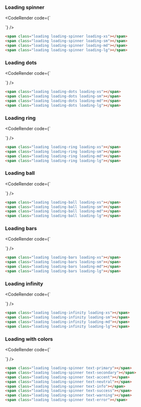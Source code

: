 
### Loading spinner

<CodeRender code={`
<span class="loading loading-spinner loading-xs"></span>
<span class="loading loading-spinner loading-sm"></span>
<span class="loading loading-spinner loading-md"></span>
<span class="loading loading-spinner loading-lg"></span>

`} />
  
```html
<span class="loading loading-spinner loading-xs"></span>
<span class="loading loading-spinner loading-sm"></span>
<span class="loading loading-spinner loading-md"></span>
<span class="loading loading-spinner loading-lg"></span>

```
### Loading dots

<CodeRender code={`
<span class="loading loading-dots loading-xs"></span>
<span class="loading loading-dots loading-sm"></span>
<span class="loading loading-dots loading-md"></span>
<span class="loading loading-dots loading-lg"></span>

`} />
  
```html
<span class="loading loading-dots loading-xs"></span>
<span class="loading loading-dots loading-sm"></span>
<span class="loading loading-dots loading-md"></span>
<span class="loading loading-dots loading-lg"></span>

```
### Loading ring

<CodeRender code={`
<span class="loading loading-ring loading-xs"></span>
<span class="loading loading-ring loading-sm"></span>
<span class="loading loading-ring loading-md"></span>
<span class="loading loading-ring loading-lg"></span>

`} />
  
```html
<span class="loading loading-ring loading-xs"></span>
<span class="loading loading-ring loading-sm"></span>
<span class="loading loading-ring loading-md"></span>
<span class="loading loading-ring loading-lg"></span>

```
### Loading ball

<CodeRender code={`
<span class="loading loading-ball loading-xs"></span>
<span class="loading loading-ball loading-sm"></span>
<span class="loading loading-ball loading-md"></span>
<span class="loading loading-ball loading-lg"></span>

`} />
  
```html
<span class="loading loading-ball loading-xs"></span>
<span class="loading loading-ball loading-sm"></span>
<span class="loading loading-ball loading-md"></span>
<span class="loading loading-ball loading-lg"></span>

```
### Loading bars

<CodeRender code={`
<span class="loading loading-bars loading-xs"></span>
<span class="loading loading-bars loading-sm"></span>
<span class="loading loading-bars loading-md"></span>
<span class="loading loading-bars loading-lg"></span>

`} />
  
```html
<span class="loading loading-bars loading-xs"></span>
<span class="loading loading-bars loading-sm"></span>
<span class="loading loading-bars loading-md"></span>
<span class="loading loading-bars loading-lg"></span>

```
### Loading infinity

<CodeRender code={`
<span class="loading loading-infinity loading-xs"></span>
<span class="loading loading-infinity loading-sm"></span>
<span class="loading loading-infinity loading-md"></span>
<span class="loading loading-infinity loading-lg"></span>

`} />
  
```html
<span class="loading loading-infinity loading-xs"></span>
<span class="loading loading-infinity loading-sm"></span>
<span class="loading loading-infinity loading-md"></span>
<span class="loading loading-infinity loading-lg"></span>

```
### Loading with colors

<CodeRender code={`
<span class="loading loading-spinner text-primary"></span>
<span class="loading loading-spinner text-secondary"></span>
<span class="loading loading-spinner text-accent"></span>
<span class="loading loading-spinner text-neutral"></span>
<span class="loading loading-spinner text-info"></span>
<span class="loading loading-spinner text-success"></span>
<span class="loading loading-spinner text-warning"></span>
<span class="loading loading-spinner text-error"></span>

`} />
  
```html
<span class="loading loading-spinner text-primary"></span>
<span class="loading loading-spinner text-secondary"></span>
<span class="loading loading-spinner text-accent"></span>
<span class="loading loading-spinner text-neutral"></span>
<span class="loading loading-spinner text-info"></span>
<span class="loading loading-spinner text-success"></span>
<span class="loading loading-spinner text-warning"></span>
<span class="loading loading-spinner text-error"></span>

```